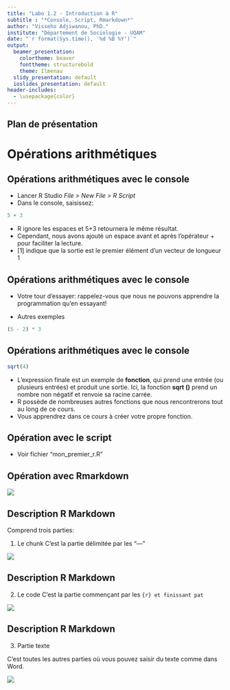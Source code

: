 ```yaml
---
title: "Labo 1.2 - Introduction à R"
subtitle : "*Console, Script, Rmarkdown*"
author: "Visseho Adjiwanou, PhD."
institute: "Département de Sociologie - UQAM"
date: "`r format(Sys.time(), '%d %B %Y')`"
output:
  beamer_presentation:
    colortheme: beaver
    fonttheme: structurebold
    theme: Ilmenau
  slidy_presentation: default
  ioslides_presentation: default
header-includes:
  - \usepackage{color}
---
```



## Plan de présentation


Opérations arithmétiques
========================================================


## Opérations arithmétiques avec le console

- Lancer R Studio *File > New File > R Script*
- Dans le console, saisissez:

```r

5 + 3

```

- R ignore les espaces et 5+3 retournera le même résultat. 
- Cependant, nous avons ajouté un espace avant et après l'opérateur + pour faciliter la lecture. 
- [1] indique que la sortie est le premier élément d’un vecteur de longueur 1 

## Opérations arithmétiques avec le console

- Votre tour d'essayer: rappelez-vous que nous ne pouvons apprendre la programmation qu'en essayant! 

- Autres exemples

```r

(5 - 2) * 3

```

## Opérations arithmétiques avec le console

```r

sqrt(4)

```

- L'expression finale est un exemple de **fonction**, qui prend une entrée (ou plusieurs entrées) et produit une sortie. Ici, la fonction **sqrt ()** prend un nombre non négatif et renvoie sa racine carrée. 
- R possède de nombreuses autres fonctions que nous rencontrerons tout au long de ce cours. 
- Vous apprendrez dans ce cours à créer votre propre fonction. 



## Opération avec le script

- Voir fichier "mon_premier_r.R"


## Opération avec Rmarkdown


![](../../../Images/Image_RMarkdown.png)


## Description R Markdown

Comprend trois parties:

1. Le chunk
C'est la partie délimitée par les "---"


![](../../../Images/rmarkdown_chunk.png)


## Description R Markdown

2. Le code 
C'est la partie commençant par les ```{r} et finissant pat ```

![](../../../Images/rmarkdown_code.png)



## Description R Markdown


3. Partie texte

C'est toutes les autres parties où vous pouvez saisir du texte comme dans Word.

![](../../../Images/rmarkdown_texte.png)

